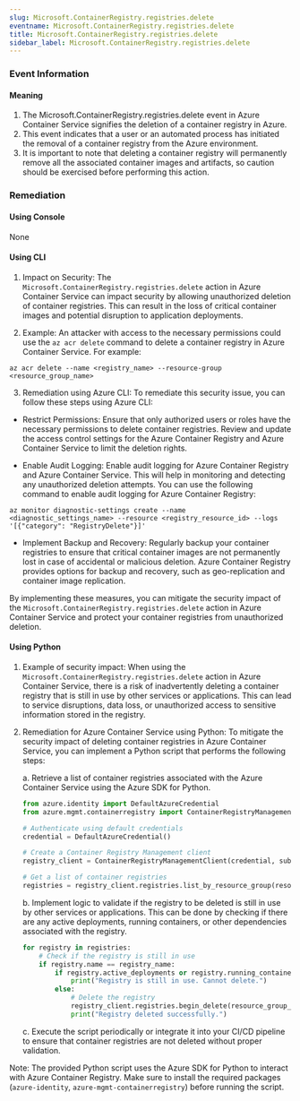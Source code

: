 ```yaml
--- 
slug: Microsoft.ContainerRegistry.registries.delete
eventname: Microsoft.ContainerRegistry.registries.delete
title: Microsoft.ContainerRegistry.registries.delete
sidebar_label: Microsoft.ContainerRegistry.registries.delete
---
```

                       
### Event Information

#### Meaning

1. The Microsoft.ContainerRegistry.registries.delete event in Azure Container Service signifies the deletion of a container registry in Azure.
2. This event indicates that a user or an automated process has initiated the removal of a container registry from the Azure environment.
3. It is important to note that deleting a container registry will permanently remove all the associated container images and artifacts, so caution should be exercised before performing this action.

### Remediation

#### Using Console

None

#### Using CLI

1. Impact on Security: The `Microsoft.ContainerRegistry.registries.delete` action in Azure Container Service can impact security by allowing unauthorized deletion of container registries. This can result in the loss of critical container images and potential disruption to application deployments.

2. Example: An attacker with access to the necessary permissions could use the `az acr delete` command to delete a container registry in Azure Container Service. For example:
```
az acr delete --name <registry_name> --resource-group <resource_group_name>
```

3. Remediation using Azure CLI: To remediate this security issue, you can follow these steps using Azure CLI:

- Restrict Permissions: Ensure that only authorized users or roles have the necessary permissions to delete container registries. Review and update the access control settings for the Azure Container Registry and Azure Container Service to limit the deletion rights.

- Enable Audit Logging: Enable audit logging for Azure Container Registry and Azure Container Service. This will help in monitoring and detecting any unauthorized deletion attempts. You can use the following command to enable audit logging for Azure Container Registry:
```
az monitor diagnostic-settings create --name <diagnostic_settings_name> --resource <registry_resource_id> --logs '[{"category": "RegistryDelete"}]'
```

- Implement Backup and Recovery: Regularly backup your container registries to ensure that critical container images are not permanently lost in case of accidental or malicious deletion. Azure Container Registry provides options for backup and recovery, such as geo-replication and container image replication.

By implementing these measures, you can mitigate the security impact of the `Microsoft.ContainerRegistry.registries.delete` action in Azure Container Service and protect your container registries from unauthorized deletion.

#### Using Python

1. Example of security impact: When using the `Microsoft.ContainerRegistry.registries.delete` action in Azure Container Service, there is a risk of inadvertently deleting a container registry that is still in use by other services or applications. This can lead to service disruptions, data loss, or unauthorized access to sensitive information stored in the registry.

2. Remediation for Azure Container Service using Python: To mitigate the security impact of deleting container registries in Azure Container Service, you can implement a Python script that performs the following steps:

   a. Retrieve a list of container registries associated with the Azure Container Service using the Azure SDK for Python.
   
   ```python
   from azure.identity import DefaultAzureCredential
   from azure.mgmt.containerregistry import ContainerRegistryManagementClient

   # Authenticate using default credentials
   credential = DefaultAzureCredential()

   # Create a Container Registry Management client
   registry_client = ContainerRegistryManagementClient(credential, subscription_id)

   # Get a list of container registries
   registries = registry_client.registries.list_by_resource_group(resource_group_name)
   ```
   
   b. Implement logic to validate if the registry to be deleted is still in use by other services or applications. This can be done by checking if there are any active deployments, running containers, or other dependencies associated with the registry.
   
   ```python
   for registry in registries:
       # Check if the registry is still in use
       if registry.name == registry_name:
           if registry.active_deployments or registry.running_containers:
               print("Registry is still in use. Cannot delete.")
           else:
               # Delete the registry
               registry_client.registries.begin_delete(resource_group_name, registry_name)
               print("Registry deleted successfully.")
   ```
   
   c. Execute the script periodically or integrate it into your CI/CD pipeline to ensure that container registries are not deleted without proper validation.

Note: The provided Python script uses the Azure SDK for Python to interact with Azure Container Registry. Make sure to install the required packages (`azure-identity`, `azure-mgmt-containerregistry`) before running the script.


 
